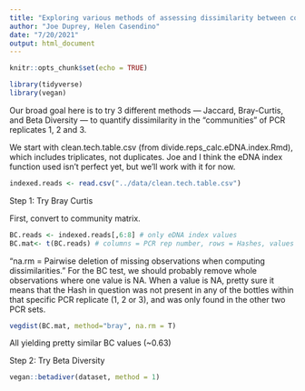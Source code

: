 ```yaml
---
title: "Exploring various methods of assessing dissimilarity between communities within different PCR replicates"
author: "Joe Duprey, Helen Casendino"
date: "7/20/2021"
output: html_document
---
```


```r
knitr::opts_chunk$set(echo = TRUE)
```
```r
library(tidyverse)
library(vegan)
```

Our broad goal here is to try 3 different methods — Jaccard, Bray-Curtis, and Beta Diversity — to quantify dissimilarity in the "communities" of PCR replicates 1, 2 and 3. 

We start with clean.tech.table.csv (from divide.reps_calc.eDNA.index.Rmd), which includes triplicates, not duplicates. Joe and I think the eDNA index function used isn't perfect yet, but we'll work with it for now. 

```r
indexed.reads <- read.csv("../data/clean.tech.table.csv")
```

Step 1: Try Bray Curtis 

First, convert to community matrix.

```r
BC.reads <- indexed.reads[,6:8] # only eDNA index values
BC.mat<- t(BC.reads) # columns = PCR rep number, rows = Hashes, values = nReads
```


"na.rm = Pairwise deletion of missing observations when computing dissimilarities." For the BC test, we should probably remove whole observations where one value is NA. When a value is NA, pretty sure it means that the Hash in question was not present in any of the bottles within that specific PCR replicate (1, 2 or 3), and was only found in the other two PCR sets. 

```r
vegdist(BC.mat, method="bray", na.rm = T)
```

All yielding pretty similar BC values (~0.63)



Step 2: Try Beta Diversity

```r
vegan::betadiver(dataset, method = 1)
```
